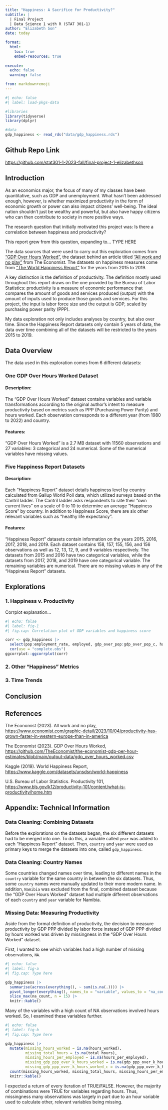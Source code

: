 ```yaml
---
title: "Happiness: A Sacrifice for Productivity?"
subtitle: |
  | Final Project 
  | Data Science 1 with R (STAT 301-1)
author: "Elizabeth Son"
date: today

format:
  html:
    toc: true
    embed-resources: true
    
execute:
  echo: false
  warning: false

from: markdown+emoji 
---
```

```r
#| echo: false
#| label: load-pkgs-data

#libraries
library(tidyverse)
library(dplyr)

#data
gdp_happiness <- read_rds("data/gdp_happiness.rds")
```

::: {.callout-tip icon=false}

## Github Repo Link

[https://github.com/stat301-1-2023-fall/final-project-1-elizabethson](https://github.com/stat301-1-2023-fall/final-project-1-elizabethson)

:::

## Introduction
As an economics major, the focus of many of my classes have been quantitative, such as GDP and unemployment. What hasn't been addressed enough, however, is whether maximized productivity in the form of economic growth or power can also impact citizens' well-being. The ideal nation shouldn't just be wealthy and powerful, but also have happy citizens who can then contribute to society in more positive ways.

The research question that initially motivated this project was: Is there a correlation between happiness and productivity?

This report grew from this question, expanding to... TYPE HERE

The data sources that were used to carry out this exploration comes from ["GDP Over Hours Worked"](https://github.com/TheEconomist/the-economist-gdp-per-hour-estimates/blob/main/output-data/gdp_over_hours_worked.csv), the dataset behind an article titled ["All work and no play"]([https://www.economist.com/graphic-detail/2023/10/04/productivity-has-grown-faster-in-western-europe-than-in-america) from The Economist. The datasets on happiness measures come from [“The World Happiness Report”](https://www.kaggle.com/datasets/unsdsn/world-happiness) for the years from 2015 to 2019. 

A key distinction is the definition of productivity. The definition mostly used throughout this report draws on the one provided by the Bureau of Labor Statistics: productivity is a measure of economic performance that compares the amount of goods and services produced (output) with the amount of inputs used to produce those goods and services. For this project, the input is labor force size and the output is GDP, scaled by purchasing power parity (PPP).

My data exploration not only includes analyses by country, but also over time. Since the Happiness Report datasets only contain 5 years of data, the data over time combining all of the datasets will be restricted to the years 2015 to 2019. 

## Data Overview
The data used in this exploration comes from 6 different datasets:

### One GDP Over Hours Worked Dataset
#### Description:
The "GDP Over Hours Worked" dataset contains variables and variable transformations according to the original author's intent to measure productivity based on metrics such as PPP (Purchasing Power Parity) and hours worked. Each observation corresponds to a different year (from 1980 to 2022) and country.

#### Features: 
"GDP Over Hours Worked" is a 2.7 MB dataset with 11560 observations and 27 variables: 3 categorical and 24 numerical. Some of the numerical variables have missing values. 

### Five Happiness Report Datasets
#### Description: 
Each "Happiness Report" dataset details happiness level by country calculated from Gallup World Poll data, which utilized surveys based on the Cantril ladder. The Cantril ladder asks respondents to rate their "own current lives" on a scale of 0 to 10 to determine an average "Happiness Score" by country. In addition to Happiness Score, there are six other relevant variables such as "healthy life expectancy".

#### Features: 
"Happiness Report" datasets contain information on the years 2015, 2016, 2017, 2018, and 2019. Each dataset contains 158, 157, 155, 156, and 156 observations as well as 12, 13, 12, 9, and 9 variables respectively. The datasets from 2015 and 2016 have two categorical variables, while the datasets from 2017, 2018, and 2019 have one categorical variable. The remaining variables are numerical. There are no missing values in any of the "Happiness Report" datasets. 

## Explorations
### 1. Happiness v. Productivity
Corrplot explanation...
```r
#| echo: false
#| label: fig-1
#| fig.cap: Correlation plot of GDP variables and happiness score

corr <- gdp_happiness |> 
  select(pop:employment_rate, employed, gdp_over_pop:gdp_over_pop_c, happiness_score) |> 
  cor(use = "complete.obs")
ggcorrplot::ggcorrplot(corr)
```


### 2. Other "Happiness" Metrics

### 3. Time Trends

## Conclusion

## References
The Economist (2023). All work and no play, [https://www.economist.com/graphic-detail/2023/10/04/productivity-has-grown-faster-in-western-europe-than-in-america](https://www.economist.com/graphic-detail/2023/10/04/productivity-has-grown-faster-in-western-europe-than-in-america)

The Economist (2023). GDP Over Hours Worked, [https://github.com/TheEconomist/the-economist-gdp-per-hour-estimates/blob/main/output-data/gdp_over_hours_worked.csv](https://github.com/TheEconomist/the-economist-gdp-per-hour-estimates/blob/main/output-data/gdp_over_hours_worked.csv)

Kaggle (2019). World Happiness Report, [https://www.kaggle.com/datasets/unsdsn/world-happiness](https://www.kaggle.com/datasets/unsdsn/world-happiness)

U.S. Bureau of Labor Statistics. Productivity 101, [https://www.bls.gov/k12/productivity-101/content/what-is-productivity/home.htm](https://www.bls.gov/k12/productivity-101/content/what-is-productivity/home.htm)

## Appendix: Technical Information

### Data Cleaning: Combining Datasets
Before the explorations on the datasets began, the six different datasets had to be merged into one. To do this, a variable called `year` was added to each "Happiness Report" dataset. Then, `country` and `year` were used as primary keys to merge the datasets into one, called `gdp_happiness`.

### Data Cleaning: Country Names
Some countries changed names over time, leading to different names in the `country` variable for the same country in between the six datasets. Thus, some `country` names were manually updated to their more modern name. In addition, `Namibia` was excluded from the final, combined dataset because the "GDP Over Hours Worked" dataset had multiple different observations of each `country` and `year` variable for Namibia. 

### Missing Data: Measuring Productivity
Aside from the formal definition of productivity, the decision to measure productivity by GDP PPP divided by labor force instead of GDP PPP divided by hours worked was driven by missingness in the "GDP Over Hours Worked" dataset.

First, I wanted to see which variables had a high number of missing observations, `NA`. 

```r
#| echo: false
#| label: fig-a
#| fig.cap: Type here

gdp_happiness |> 
  summarise(across(everything(), ~ sum(is.na(.)))) |> 
  pivot_longer(everything(), names_to = "variable", values_to = "na_count") |> 
  slice_max(na_count, n = 15) |> 
  knitr::kable()
```

Many of the variables with a high count of NA observations involved hours worked. So, I examined these variables further. 

```r
#| echo: false
#| label: fig-b
#| fig.cap: Type here

gdp_happiness |> 
  mutate(missing_hours_worked = is.na(hours_worked),
         missing_total_hours = is.na(total_hours),
         missing_hours_per_employed = is.na(hours_per_employed),
         missing_gdp_ppp_over_k_hours_worked = is.na(gdp_ppp_over_k_hours_worked),
         missing_gdp_ppp_over_k_hours_worked_c = is.na(gdp_ppp_over_k_hours_worked_c)) |> 
  count(missing_hours_worked, missing_total_hours, missing_hours_per_employed, missing_gdp_ppp_over_k_hours_worked, missing_gdp_ppp_over_k_hours_worked_c) |> 
  knitr::kable()
```

I expected a return of every iteration of TRUE/FALSE. However, the majority of combinations were TRUE for variables regarding hours. Thus, missingness many observations was largely in part due to an hour variable used to calculate other, relevant variables being missing. 